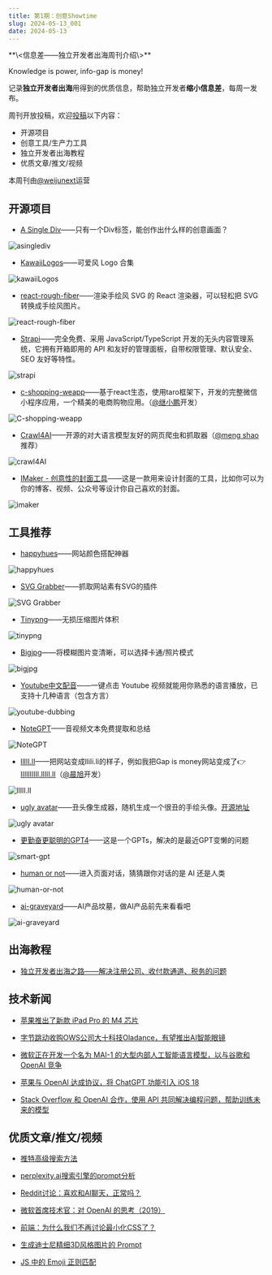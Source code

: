 ```yaml
---
title: 第1期：创意Showtime
slug: 2024-05-13_001
date: 2024-05-13
---
```


<Aside>
**\<信息差——独立开发者出海周刊介绍\>**

Knowledge is power, info-gap is money!

记录**独立开发者出海**用得到的优质信息，帮助独立开发者**缩小信息差**，每周一发布。

周刊开放投稿，欢迎[投稿](https://github.com/weijunext/gapis.money/issues)以下内容：
- 开源项目
- 创意工具/生产力工具
- 独立开发者出海教程
- 优质文章/推文/视频

本周刊由[@weijunext](https://twitter.com/weijunext)运营
</Aside>

## 开源项目

- [A Single Div](https://a.singlediv.com)——只有一个Div标签，能创作出什么样的创意画面？

![asinglediv](/assets/001/asinglediv.png)

- [KawaiiLogos](https://github.com/SAWARATSUKI/KawaiiLogos)——可爱风 Logo 合集

![kawaiiLogos](/assets/001/kawaiiLogos.png)

- [react-rough-fiber](https://github.com/Bowen7/react-rough-fiber)——渲染手绘风 SVG 的 React 渲染器，可以轻松把 SVG 转换成手绘风图片。

![react-rough-fiber](/assets/001/react-rough-fiber.png)

- [Strapi](https://github.com/strapi/strapi)——完全免费、采用 JavaScript/TypeScript 开发的无头内容管理系统，它拥有开箱即用的 API 和友好的管理面板，自带权限管理、默认安全、SEO 友好等特性。

![strapi](/assets/001/strapi.png)

- [c-shopping-weapp](https://github.com/huanghanzhilian/c-shopping-weapp)——基于react生态，使用taro框架下，开发的完整微信小程序应用，一个精美的电商购物应用。（[@继小鹏](https://twitter.com/huanghanzhilian)开发）

![C-shopping-weapp](/assets/001/c-shopping-weapp.png)

- [Crawl4AI](https://crawl4ai.uccode.io/)——开源的对大语言模型友好的网页爬虫和抓取器（[@meng shao](https://twitter.com/shao__meng/status/1788922127498027431)推荐）

![crawl4AI](/assets/001/crawl4AI.png)

- [IMaker - 创意性的封面工具](https://github.com/slince-zero/IMaker)——这是一款用来设计封面的工具，比如你可以为你的博客、视频、公众号等设计你自己喜欢的封面。

![imaker](/assets/001/imaker.png)


## 工具推荐

- [happyhues](https://www.happyhues.co/)——网站颜色搭配神器

![happyhues](/assets/001/happyhues.png)

- [SVG Grabber](https://chromewebstore.google.com/detail/svg-grabber-get-all-the-s/ndakggdliegnegeclmfgodmgemdokdmg?hl=zh-CN&utm_source=ext_sidebar)——抓取网站素有SVG的插件

![SVG Grabber](/assets/001/svg-grabber.png)

- [Tinypng](https://tinypng.com/)——无损压缩图片体积

![tinypng](/assets/001/tinypng.png)

- [Bigjpg](https://bigjpg.com/)——将模糊图片变清晰，可以选择卡通/照片模式

![bigjpg](/assets/001/bigjpg.png)

- [Youtube中文配音](https://www.youtube-dubbing.com/zh/)——一键点击 Youtube 视频就能用你熟悉的语言播放，已支持十几种语言（包含方言）

![youtube-dubbing](/assets/001/youtube-dubbing.png)

- [NoteGPT](https://notegpt.io/audio-summary)——音视频文本免费提取和总结

![NoteGPT](/assets/001/notegpt.png)

- [llIlI.lI](https://llili.li/)——把网站变成llili.li的样子，例如我把Gap is money网站变成了👉[lIIlIlIIIl.llIlI.lI](https://lIIlIlIIIl.llIlI.lI)（[@晨旭](https://twitter.com/chenxuu)开发）

![llIlI.lI](/assets/001/llili.li.png)

- [ugly avatar](https://txstc55.github.io/ugly-avatar/)——丑头像生成器，随机生成一个很丑的手绘头像。[开源地址](https://github.com/txstc55/ugly-avatar)

![ugly avatar](/assets/001/ugly-avatar.png)

- [更勤奋更聪明的GPT4](https://chatgpt.com/g/g-vpdGZagEo-geng-qin-fen-geng-cong-ming-de-gpt4)——这是一个GPTs，解决的是最近GPT变懒的问题

![smart-gpt](/assets/001/smart-gpt.png)

- [human or not](https://app.humanornot.ai/)——进入页面对话，猜猜跟你对话的是 AI 还是人类

![human-or-not](/assets/001/human-or-not.png)

- [ai-graveyard](https://dang.ai/ai-graveyard)——AI产品坟墓，做AI产品前先来看看吧

![ai-graveyard](/assets/001/ai-graveyard.png)

## 出海教程

- [独立开发者出海之路——解决注册公司、收付款通道、税务的问题](https://github.com/hua1995116/indiehackers-steps)

## 技术新闻

- [苹果推出了新款 iPad Pro 的 M4 芯片](https://www.apple.com/newsroom/2024/05/apple-introduces-m4-chip/)

- [字节跳动收购OWS公司大十科技Oladance，有望推出AI智能眼镜](https://mp.weixin.qq.com/s/3DOaZ79mqKpOj8PMFbg3KQ)

- [微软正在开发一个名为 MAI-1 的大型内部人工智能语言模型，以与谷歌和 OpenAI 竞争](https://www.reuters.com/technology/microsoft-readies-new-ai-model-compete-with-google-openai-information-reports-2024-05-06/)

- [苹果与 OpenAI 达成协议，将 ChatGPT 功能引入 iOS 18](https://9to5mac.com/2024/05/10/ios-18-chatgpt-features-apple-openai/)

- [Stack Overflow 和 OpenAI 合作，使用 API 共同解决编程问题，帮助训练未来的模型](https://openai.com/index/api-partnership-with-stack-overflow/)


## 优质文章/推文/视频

- [推特高级搜索方法](https://twitter.com/leeoxiang/status/1788024003325812970)

- [perplexity.ai搜索引擎的prompt分析](https://twitter.com/allthingsida/status/1770393559327441187)

- [Reddit讨论：喜欢和AI聊天，正常吗？](https://www.reddit.com/r/ChatGPT/comments/1cp1vka/is_this_weird_of_me?utm_source=gapismoney.money)

- [微软首席技术官：对 OpenAI 的思考（2019）](https://twitter.com/techemails/status/1787176471146156193)

- [前端：为什么我们不再讨论最小化CSS了？](https://blog.sentry.io/why-dont-we-talk-about-minifying-css/utm_source=gapismoney.money)

- [生成迪士尼精细3D风格图片的 Prompt](https://twitter.com/op7418/status/1789330185562853821)

- [JS 中的 Emoji 正则匹配](https://taxodium.ink/post/emoji-regexp/?utm_source=gapismoney.money)
